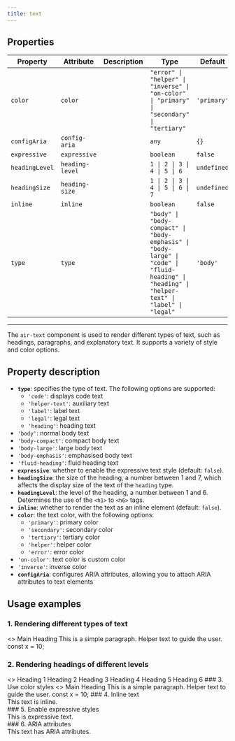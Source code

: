 ```yaml
---
title: text
---
```


<!-- Auto Generated Below -->


## Properties

| Property       | Attribute       | Description | Type                                                                                                                                           | Default     |
| -------------- | --------------- | ----------- | ---------------------------------------------------------------------------------------------------------------------------------------------- | ----------- |
| `color`        | `color`         |             | `"error" \| "helper" \| "inverse" \| "on-color" \| "primary" \| "secondary" \| "tertiary"`                                                     | `'primary'` |
| `configAria`   | `config-aria`   |             | `any`                                                                                                                                          | `{}`        |
| `expressive`   | `expressive`    |             | `boolean`                                                                                                                                      | `false`     |
| `headingLevel` | `heading-level` |             | `1 \| 2 \| 3 \| 4 \| 5 \| 6`                                                                                                                   | `undefined` |
| `headingSize`  | `heading-size`  |             | `1 \| 2 \| 3 \| 4 \| 5 \| 6 \| 7`                                                                                                              | `undefined` |
| `inline`       | `inline`        |             | `boolean`                                                                                                                                      | `false`     |
| `type`         | `type`          |             | `"body" \| "body-compact" \| "body-emphasis" \| "body-large" \| "code" \| "fluid-heading" \| "heading" \| "helper-text" \| "label" \| "legal"` | `'body'`    |


----------------------------------------------


The `air-text` component is used to render different types of text, such as headings, paragraphs, and explanatory text. It supports a variety of style and color options.
## Property description
- **`type`**: specifies the type of text. The following options are supported:
  - `'code'`: displays code text
  - `'helper-text'`: auxiliary text
  - `'label'`: label text
  - `'legal'`: legal text
  - `'heading'`: heading text
- `'body'`: normal body text
- `'body-compact'`: compact body text
- `'body-large'`: large body text
- `'body-emphasis'`: emphasised body text
- `'fluid-heading'`: fluid heading text
- **`expressive`**: whether to enable the expressive text style (default: `false`).
- **`headingSize`**: the size of the heading, a number between 1 and 7, which affects the display size of the text of the `heading` type.
- **`headingLevel`**: the level of the heading, a number between 1 and 6. Determines the use of the `<h1>` to `<h6>` tags.
- **`inline`**: whether to render the text as an inline element (default: `false`).
- **`color`**: the text color, with the following options:
  - `'primary'`: primary color
  - `'secondary'`: secondary color
  - `'tertiary'`: tertiary color
  - `'helper'`: helper color
  - `'error'`: error color
- `'on-color'`: text color is custom color
- `'inverse'`: inverse color
- **`configAria`**: configures ARIA attributes, allowing you to attach ARIA attributes to text elements
## Usage examples
### 1. Rendering different types of text
<air-previewer size="auto">
<>
<air-text type='heading' level='1'>Main Heading</air-text>
<air-text type='body'>This is a simple paragraph.</air-text>
<air-text type='helper-text'>Helper text to guide the user.</air-text>
<air-text type='code'>const x = 10;</air-text>
</>
</air-previewer>

### 2. Rendering headings of different levels

<air-previewer size="auto">
<>
<air-text type='heading' headingSize='1'>Heading 1</air-text>
<air-text type='heading' headingSize='2'>Heading 2</air-text>
<air-text type='heading' headingSize='3'>Heading 3</air-text>
<air-text type='heading' headingSize='4'>Heading 4</air-text>
<air-text type='heading' headingSize='5'>Heading 5</air-text>
<air-text type='heading' headingSize='6'>Heading 6</air-text>
</>
</air-previewer>
### 3. Use color styles
<air-previewer size="auto">
<>
<air-text type='heading' level='1'>Main Heading</air-text>
<air-text type='body'>This is a simple paragraph. </air-text>
<air-text type='helper-text'>Helper text to guide the user. </air-text>
<air-text type='code'>const x = 10;</air-text>
</>
</air-previewer>
### 4. Inline text
<air-previewer size="auto">
<div style={{ display: 'flex', gap: '1rem', justifyContent: 'center' }}>
<air-text type='body' inline={true}>This text is inline. </air-text>
</div>
</air-previewer>
### 5. Enable expressive styles
<air-previewer size="auto">
<div style={{ display: 'flex', gap: '1rem', justifyContent: 'center' }}>
<air-text type='body' expressive={true}>This is expressive text.</air-text>
</div>
</air-previewer>
### 6. ARIA attributes
<air-previewer size="auto">
<div style={{ display: 'flex', gap: '1rem', justifyContent: 'center' }}>
<air-text type='body' configAria={{'aria-label': 'Descriptive text'}}>This text has ARIA attributes.</air-text>
</div>
</air-previewer>

